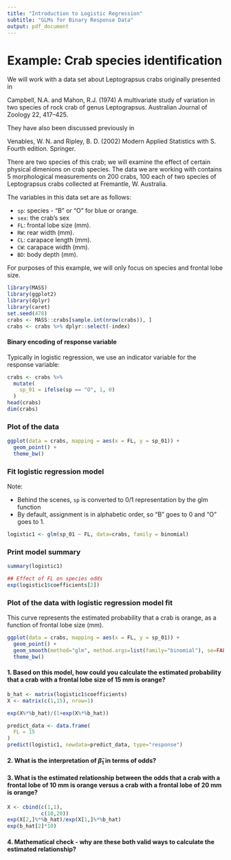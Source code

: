 ---
title: "Introduction to Logistic Regression"
subtitle: "GLMs for Binary Response Data"
output: pdf_document
---

# Example: Crab species identification

We will work with a data set about Leptograpsus crabs originally presented in

Campbell, N.A. and Mahon, R.J. (1974) A multivariate study of variation in two species of rock crab of genus Leptograpsus. Australian Journal of Zoology 22, 417–425.

They have also been discussed previously in

Venables, W. N. and Ripley, B. D. (2002) Modern Applied Statistics with S. Fourth edition. Springer.

There are two species of this crab; we will examine the effect of certain physical dimenions on crab species.  The data we are working with contains 5 morphological measurements on 200 crabs, 100 each of two species of Leptograpsus crabs collected at Fremantle, W. Australia.

The variables in this data set are as follows:

 * `sp`: species - "B" or "O" for blue or orange.
 * `sex`: the crab's sex
 * `FL`: frontal lobe size (mm).
 * `RW`: rear width (mm).
 * `CL`: carapace length (mm).
 * `CW`: carapace width (mm).
 * `BD`: body depth (mm).
 
For purposes of this example, we will only focus on species and frontal lobe size.

```{r, echo = FALSE, message = FALSE, warning=FALSE}
library(MASS)
library(ggplot2)
library(dplyr)
library(caret)
set.seed(478)
crabs <- MASS::crabs[sample.int(nrow(crabs)), ]
crabs <- crabs %>% dplyr::select(-index)
```

#### Binary encoding of response variable

Typically in logistic regression, we use an indicator variable for the response variable:

\begin{align*}
Y_i &= \begin{cases} 1 & \text{ if crab number $i$ is an orange crab} \\ 0 & \text{ otherwise (if a blue crab)} \end{cases}
\end{align*}

```{r}
crabs <- crabs %>%
  mutate(
    sp_01 = ifelse(sp == "O", 1, 0)
  )
head(crabs)
dim(crabs)
```

### Plot of the data

```{r fig.align='center'}
ggplot(data = crabs, mapping = aes(x = FL, y = sp_01)) +
  geom_point() + 
  theme_bw()
```

### Fit logistic regression model

Note:

 * Behind the scenes, `sp` is converted to 0/1 representation by the glm function
 * By default, assignment is in alphabetic order, so "B" goes to 0 and "O" goes to 1.
 
```{r}
logistic1 <- glm(sp_01 ~ FL, data=crabs, family = binomial)
```


### Print model summary

```{r}
summary(logistic1)

## Effect of FL on species odds
exp(logistic1$coefficients[2])
```

### Plot of the data with logistic regression model fit

This curve represents the estimated probability that a crab is orange, as a function of frontal lobe size (mm).

```{r fig.align='center'}
ggplot(data = crabs, mapping = aes(x = FL, y = sp_01)) +
  geom_point() +
  geom_smooth(method="glm", method.args=list(family="binomial"), se=FALSE) +
  theme_bw()
```

#### 1. Based on this model, how could you calculate the estimated probability that a crab with a frontal lobe size of 15 mm is orange?

\vspace{2cm}

\emph{Method 1}

```{r}
b_hat <- matrix(logistic1$coefficients)
X <- matrix(c(1,15), nrow=1)

exp(X%*%b_hat)/(1+exp(X%*%b_hat))
```

\emph{Method 2}

```{r}
predict_data <- data.frame(
  FL = 15
)
predict(logistic1, newdata=predict_data, type="response")
```


#### 2. What is the interpretation of $\hat{\beta}_1$ in terms of odds?

\vspace{3cm}

#### 3. What is the estimated relationship between the odds that a crab with a frontal lobe of 10 mm is orange versus a crab with a frontal lobe of 20 mm is orange?

\vspace{2cm}

```{r}
X <- cbind(c(1,1),
           c(10,20))
exp(X[2,]%*%b_hat)/exp(X[1,]%*%b_hat)
exp(b_hat[2]*10)
```

#### 4. Mathematical check - why are these both valid ways to calculate the estimated relationship?
